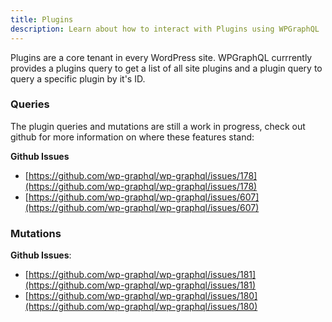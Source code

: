 ```yaml
---
title: Plugins
description: Learn about how to interact with Plugins using WPGraphQL
---
```



Plugins are a core tenant in every WordPress site. WPGraphQL currrently provides a plugins query to get a list of all site plugins and a plugin query to query a specific plugin by it's ID.

### Queries

<GraphiQL
	query="{
  plugins {
    nodes {
      id
      authorUri
      pluginUri
      description
      version
      author
    }
  }
}"
/>

<GraphiQL
	query="{
  plugin(id: 1) {
    id
    authorUri
    pluginUri
    description
    version
    author
  }
}"
/>

The plugin queries and mutations are still a work in progress, check out github for more information on where these features stand:

**Github Issues**

-   [https://github.com/wp-graphql/wp-graphql/issues/178](https://github.com/wp-graphql/wp-graphql/issues/178)
-   [https://github.com/wp-graphql/wp-graphql/issues/607](https://github.com/wp-graphql/wp-graphql/issues/607)

### Mutations

**Github Issues**:

-   [https://github.com/wp-graphql/wp-graphql/issues/181](https://github.com/wp-graphql/wp-graphql/issues/181)
-   [https://github.com/wp-graphql/wp-graphql/issues/180](https://github.com/wp-graphql/wp-graphql/issues/180)
